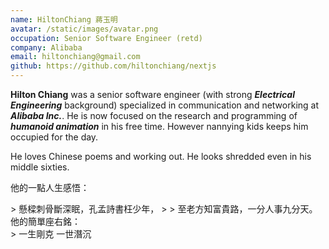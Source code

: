 ```yaml
---
name: HiltonChiang 蔣玉明
avatar: /static/images/avatar.png
occupation: Senior Software Engineer (retd)
company: Alibaba
email: hiltonchiang@gmail.com
github: https://github.com/hiltonchiang/nextjs
---
```


**Hilton Chiang** was a senior software engineer (with strong ***Electrical Engineering*** background) specialized in communication and networking at ***Alibaba Inc.***. He is now focused on the research and programming of ***humanoid animation*** in his free time. However nannying kids keeps him occupied for the day.

He loves Chinese poems and working out. He looks shredded even in his middle sixties. 

他的一點人生感悟：
<div className="prose text-2xl max-w-none pb-8 pt-8 dark:prose-invert xl:col-span-2">
> 懸樑刺骨斷深眠，孔孟詩書枉少年， 
>
> 至老方知富貴路，一分人事九分天。
</div>
他的簡單座右銘：

<div className="prose text-2xl max-w-none pb-8 pt-8 dark:prose-invert xl:col-span-2">
> 一生剛克 一世潛沉
</div>
